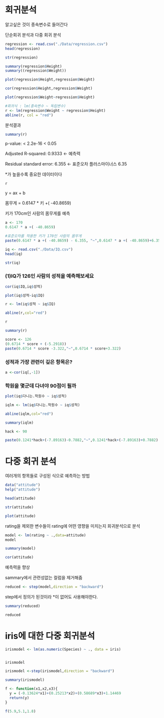 # 회귀분석

알고싶은 것이 종속변수로 들어간다

단순회귀 분석과 다중 회귀 분석

```r
regression <- read.csv("./Data/regression.csv")
head(regression)
```

```r
str(regression)
```

```r
summary(regression$Height)
summary((regression$Weight))
```

```r
plot(regression$Height,regression$Weight)
```

```r
cor(regression$Height,regression$Weight)
```

```r
plot(regression$Weight~regression$Height)

#회귀식 : lm(종속변수 ~ 독립변수)
r <- lm(regression$Weight ~ regression$Height)
abline(r, col = "red")
```

분석결과

```r
summary(r)
```

p-value: \< 2.2e-16 \< 0.05

Adjusted R-squared: 0.9333 \<- 예측력

Residual standard error: 6.355 \<- 표준오차 플러스마이너스 6.35

\*가 높을수록 중요한 데이터이다

```r
r
```

y = ax + b

몸무게 = 0.6147 \* 키 +( -40.8659)

키가 170cm인 사람의 몸무게를 예측

```r
a <- 170
0.6147 * a +( -40.8659)

#표준오차를 적용한 키가 170인 사람의 몸무게
paste(0.6147 * a +( -40.8659) - 6.355, "~",0.6147 * a +( -40.8659)+6.355)
```

```r
iq <- read.csv("./Data/IQ.csv")
head(iq)
```

```r
str(iq)
```

### (1)IQ가 126인 사람의 성적을 예측해보세요

```r
cor(iq$IQ,iq$성적)
```

```r
plot(iq$성적~iq$IQ)

r <- lm(iq$성적 ~ iq$IQ)

abline(r,col="red")
```

```r
r
```

```r
summary(r)
```

```r
score <- 126
(0.6714 * score + (-5.2918))
paste(0.6714 * score -3.322,"~",0.6714 * score+3.322)
```

### 성적과 가장 관련이 깊은 항목은?

```r
a <-cor(iq[,-1])

```

### 학원을 몇군데 다녀야 90점이 될까

```r
plot(iq$다니는.학원수 ~ iq$성적)

iqlm <- lm(iq$다니는.학원수 ~ iq$성적)

abline(iqlm,col="red")
```

```r
summary(iqlm)
```

```r
hack <- 90

paste(0.1241*hack+(-7.89163)-0.7882,"~",0.1241*hack+(-7.89163)+0.7882)
```

# 다중 회귀 분석

여러개의 항목들로 구성된 식으로 예측하는 방법

```r
data("attitude")
help("attitude")
```

```r
head(attitude)
```

```r
str(attitude)
```

```r
plot(attitude)
```

rating을 제외한 변수들이 rating에 어떤 영향을 미치는지 회귀분석으로 분석

```r
model <- lm(rating ~ .,data=attitude)
model
```

```r
summary(model)
```

```r
cor(attitude)
```

예측력을 향상

sammary에서 관련성없는 컬럼을 제거해줌

```r
reduced <- step(model,direction = "backward")
```

step에서 정의가 된것이라 \*이 없어도 사용해야한다.

```r
summary(reduced)
```

```r
reduced
```

# iris에 대한 다중 회귀분석

```r

irismodel <- lm(as.numeric(Species) ~ ., data = iris)


irismodel
```

```r
irismodel <-step(irismodel,direction = "backward")
```

```r
summary(irismodel)
```

```r
f <- function(x1,x2,x3){
  y = (-0.13624*x1)+(0.25213*x2)+(0.58689*x3)+1.14469
  return(y)
}
```

```r
f(5.9,5.1,1.8)
```
